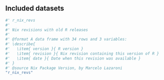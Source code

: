 ## Included datasets

```r
#' r_nix_revs
#'
#' Nix revisions with old R releases
#'
#' @format A data frame with 34 rows and 3 variables:
#' \describe{
#'   \item{ version }{ R version }
#'   \item{ revision }{ Nix revision containing this version of R }
#'   \item{ date }{ Date when this revision was available }
#' }
#' @source Nix Package Version, by Marcelo Lazaroni
"r_nix_revs"
```
